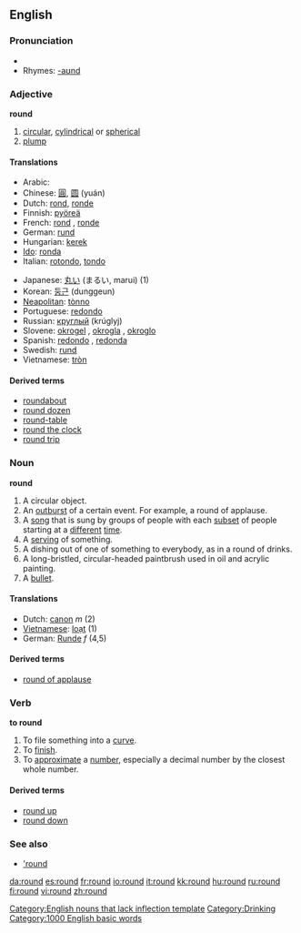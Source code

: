 ==English==

{{rank|morning|money|door|276|round|kind|form|hundred}}

===Pronunciation===
*{{audio|en-us-round.ogg|Audio (US)}}
*Rhymes: [[Rhymes:English:-aʊnd|-aʊnd]]

===Adjective===
'''round'''
#[[circular]], [[cylindrical]] or [[spherical]]
#[[plump]]

====Translations====
{{top}}
*Arabic: {{ARchar|[[مستدير]]}} {{IPAchar|(mustadīr)}}
*Chinese: [[圓]], [[圆]] (yuán)
*Dutch: [[rond]], [[ronde]]
*Finnish: [[pyöreä]]
*French: [[rond]] {{m}}, [[ronde]] {{f}}
*German: [[rund]]
*Hungarian: [[kerek]]
*[[Ido]]: [[ronda]]
*Italian: [[rotondo]], [[tondo]]
{{mid}}
*Japanese: [[丸い]] (まるい, marui) (1)
*Korean: [[둥근]] (dunggeun)
*[[Neapolitan]]: [[tònno]]
*Portuguese: [[redondo]]
*Russian: [[круглый]] (krúglyj)
*Slovene: [[okrogel]] {{m}}, [[okrogla]] {{f}}, [[okroglo]] {{n}}
*Spanish: [[redondo]] {{m}}, [[redonda]] {{f}}
*Swedish: [[rund]]
*Vietnamese: [[tròn]]
{{bottom}}

====Derived terms====
*[[roundabout]]
*[[round dozen]]
*[[round-table]]
*[[round the clock]]
*[[round trip]]

===Noun===
'''round'''
#A circular object.
#An [[outburst]] of a certain event. For example, a round of applause.
#A [[song]] that is sung by groups of people with each [[subset]] of people starting at a [[different]] [[time]].
#A [[serving]] of something.
#A dishing out of one of something to everybody, as in a round of drinks.
#A long-bristled, circular-headed paintbrush used in oil and acrylic painting. 
#A [[bullet]].

====Translations====
*Dutch: [[canon]] ''m'' (2)
*[[Vietnamese]]: [[loạt]] (1)
*German: [[Runde]] ''f'' (4,5)

====Derived terms====
*[[round of applause]]

===Verb===
'''to round'''
#To file something into a [[curve]].
#To [[finish]].
#To [[approximate]] a [[number]], especially a decimal number by the closest whole number.
====Derived terms====
*[[round up]]
*[[round down]]

=== See also ===
* [['round]]

[[Category:English nouns that lack inflection template]]
[[Category:Drinking]]
[[Category:1000 English basic words]]

[[da:round]]
[[es:round]]
[[fr:round]]
[[io:round]]
[[it:round]]
[[kk:round]]
[[hu:round]]
[[ru:round]]
[[fi:round]]
[[vi:round]]
[[zh:round]]